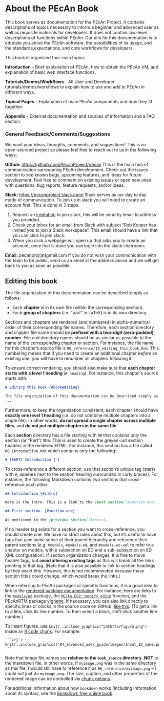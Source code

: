 # About the PEcAn Book

This book serves as documentation for the PEcAn Project. It contains descriptions of topics necessary to inform a beginner and advanced user as well as requisite materials for developers. It does not contain low-level descriptions of functions within PEcAn. Our aim for this documentation is to educate you about the PEcAn software, the possibilities of its usage, and the standards,expectations, and core workflows for developers.

This book is organized four main topics:

**Introduction** - Brief explanation of PEcAn, how to obtain the PEcAn VM, and explanation of basic web interface functions.

**Tutorials/Demos/Workflows** - All User and Developer tutorials/demos/workflows to explain how to use and add to PEcAn in different ways.

**Topical Pages** - Explanation of main PEcAn components and how they fit together.

**Appendix** - External documentation and sources of information and a FAQ section.

### General Feedback/Comments/Suggestions

We want your ideas, thoughts, comments, and suggestions! This is an open-sourced project so please feel free to reach out
to us in the following ways:

**Github:** [https://github.com/PecanProject/pecan](https://github.com/PecanProject/pecan)
This is the main hub of communication surrounding PEcAn development. Check out the issues section to see known bugs, upcoming features, and ideas for future development. Feel free to comment on existing issues or open new ones with questions, bug reports, feature requests, and/or ideas.

**Slack:** [https://pecanproject.slack.com/](https://pecanproject.slack.com/)
Slack serves as our day to day mode of communication. To join us in slack you will need to create an account first. This is done in 3 steps:

1. Request an [inivitation](https://publicslack.com/slacks/pecanproject/invites/new) to join slack, this will be send by email to address you provided.
2. <a id="slackreturn"></a>Check your inbox for an email from Slack with subject "Rob Kooper has invited you to join a Slack workspace". This email should have a link that you can click to join slack.
3. When you click a webpage will open up that asks you to create an account, once that is done you can login into the slack chatrooms.

**Email:** pecanproj[at]gmail.com
If you do not wish your communication with the team to be public, send us an email at the  address above and we will get back to you as soon as possible.

## Editing this book {#bookediting}

The file organization of this documentation can be described simply as follows:

- Each **chapter** is in its own file (within the corresponding section).
- Each **group of chapters** (i.e. "part" in LaTeX) is in its own directory.

Sections and chapters are rendered (and numbered) in alpha-numerical order of their corresponding file names.
Therefore, each section directory and chapter file name should be **prefixed with a two-digit (zero-padded) number**.
File and directory names should be as similar as possible to the name of the corresponding chapter or section.
For instance, the file name for this chapter's source file is `06_reference/10_editing_this_book.Rmd`.
This numbering means that if you need to create an additional chapter _before_ an existing one, you will have to renumber all chapters following it.

To ensure correct rendering, you should also make sure that **each chapter starts with a level 1 heading** (`# heading`).
For instance, this chapter's source starts with:

```markdown
# Editing this book {#bookediting}

The file organization of this documentation can be described simply as follows:
...
```

Furthermore, to keep the organization consistent, each chapter should have **exactly one level 1 heading** (i.e. do not combine multiple chapters into a single file).
In other words, **do not spread a single chapter across multiple files**, and **do not put multiple chapters in the same file**.

Each **section** directory has a file starting with `00` that contains only the section (or "Part") title.
This is used to create the greyed-out section headers in the rendered HTML.
For instance, this section has a file called `00_introduction.Rmd` which contains only the following:

```markdown
# (PART) Introduction {-}
```

To cross-reference a different section, use that section's unique tag (starts with `#`; appears next to the section heading surrounded in curly braces).
For instance, the following Markdown contains two sections that cross-reference each other:

```markdown
## Introduction {#intro}

Here is the intro. This is a link to the [next section](#section-one).

## First section. {#section-one}

As mentioned in the [previous section](#intro).
```

If no header tag exists for a section you want to cross-reference, you should create one.
We have no strict rules about this, but it's useful to have tags that give some sense of their parent hierarchy and reference their parent sections (e.g. `#models`, `#models-ed`, and `#models-ed-xml` to refer to a chapter on models, with a subsection on ED and a sub-subsection on ED XML configuration).
If section organization changes, it is fine to move header tags, but **avoid altering existing tags** as this will break all the links pointing to that tag.
(Note that it is also possible to link to section headings by their exact title. However, this is not recommended because these section titles could change, which would break the links.)

When referring to PEcAn packages or specific functions, it is a good idea to link to the [rendered package documentation](https://pecanproject.github.io/pkgdocs.html).
For instance, here are links to the [`models/ed`](https://pecanproject.github.io/models/ed/docs/index.html) package, the [`PEcAn.ED2::modify_ed2in`](https://pecanproject.github.io/models/ed/docs/reference/modify_ed2in.html) function, and the PEcAnRTM package [vignette](https://pecanproject.github.io/modules/rtm/docs/articles/pecanrtm.vignette.html).
If necessary, you can also link directly to specific lines or blocks in the source code on GitHub, [like this](https://github.com/PecanProject/pecan/blob/develop/models/ed/R/create_veg.R#L11-L25).
(To get a link to a line, click its line number. To then select a block, shift-click another line number.)

To insert figures, use `knitr::include_graphics("path/to/figure.png")` inside an [R code chunk](https://yihui.name/knitr/options/#chunk-options).
For example:

````
```{r}`r ''`
knitr::include_graphics("04_advanced_user_guide/images/Input_ID_name.png")
```
````

Note that image file names are **relative to the `book_source` directory**, **NOT** to the markdown file.
In other words, if `myimage.png` was in the same directory as this file, I would still have to reference it as `06_reference/myimage.png` -- I could _not_ just do `myimage.png`.
The size, caption, and other properties of the rendered image can be controlled via [chunk options](https://yihui.name/knitr/options/#plots).

For additional information about how `bookdown` works (including information about its syntax), see the [Bookdown free online book](https://bookdown.org/yihui/bookdown/).
